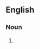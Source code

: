 {{also|fender-bender}}
==English==

===Noun===
{{en-noun}}

# {{alternative spelling of|en|fender-bender}}